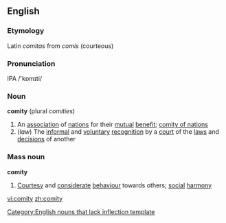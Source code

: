 ==English==
===Etymology===
Latin ''comitas'' from ''comis'' (courteous)

===Pronunciation===
IPA /'kɒmɪti/

===Noun===
'''comity'''  (plural ''comities'')
#An [[association]] of [[nation]]s for their [[mutual]] [[benefit]]; [[comity of nations]]
#(''law'') The [[informal]] and [[voluntary]] [[recognition]] by a [[court]] of the [[law]]s and [[decision]]s of another

===Mass noun===
'''comity'''
#[[Courtesy]] and [[considerate]] [[behaviour]] towards others; [[social]] [[harmony]]

[[Category:English nouns that lack inflection template]]

[[vi:comity]]
[[zh:comity]]